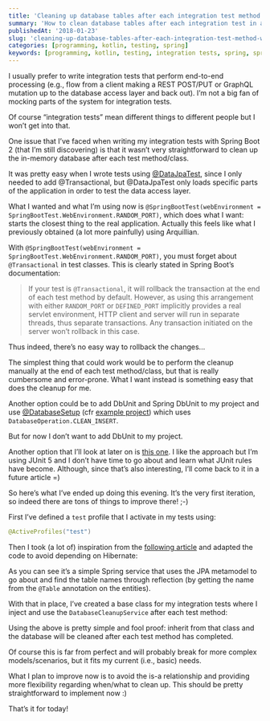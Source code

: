 ```yaml
---
title: 'Cleaning up database tables after each integration test method with Spring Boot 2 and Kotlin'
summary: 'How to clean database tables after each integration test in a Spring Boot application using Kotlin'
publishedAt: '2018-01-23'
slug: 'cleaning-up-database-tables-after-each-integration-test-method-with-spring-boot-2-and-kotlin'
categories: [programming, kotlin, testing, spring]
keywords: [programming, kotlin, testing, integration tests, spring, spring boot]
---
```


I usually prefer to write integration tests that perform end-to-end processing (e.g., flow from a client making a REST POST/PUT or GraphQL mutation up to the database access layer and back out). I’m not a big fan of mocking parts of the system for integration tests.

Of course “integration tests” mean different things to different people but I won’t get into that.

One issue that I’ve faced when writing my integration tests with Spring Boot 2 (that I’m still discovering) is that it wasn’t very straightforward to clean up the in-memory database after each test method/class.

It was pretty easy when I wrote tests using [@DataJpaTest](https://docs.spring.io/spring-boot/docs/current/reference/html/boot-features-testing.html), since I only needed to add @Transactional, but @DataJpaTest only loads specific parts of the application in order to test the data access layer.

What I wanted and what I’m using now is `@SpringBootTest(webEnvironment = SpringBootTest.WebEnvironment.RANDOM_PORT)`, which does what I want: starts the closest thing to the real application. Actually this feels like what I previously obtained (a lot more painfully) using Arquillian.

With `@SpringBootTest(webEnvironment = SpringBootTest.WebEnvironment.RANDOM_PORT)`, you must forget about `@Transactional` in test classes. This is clearly stated in Spring Boot’s documentation:

> If your test is `@Transactional`, it will rollback the transaction at the end of each test method by default. However, as using this arrangement with either `RANDOM_PORT` or `DEFINED_PORT` implicitly provides a real servlet environment, HTTP client and server will run in separate threads, thus separate transactions. Any transaction initiated on the server won’t rollback in this case.

Thus indeed, there’s no easy way to rollback the changes...

The simplest thing that could work would be to perform the cleanup manually at the end of each test method/class, but that is really cumbersome and error-prone. What I want instead is something easy that does the cleanup for me.

Another option could be to add DbUnit and Spring DbUnit to my project and use [@DatabaseSetup](https://github.com/springtestdbunit/spring-test-dbunit/blob/master/spring-test-dbunit/src/main/java/com/github/springtestdbunit/annotation/DatabaseSetup.java) (cfr [example project](https://github.com/21decemb/spring-boot-dbunit-example)) which uses `DatabaseOperation.CLEAN_INSERT`.

But for now I don’t want to add DbUnit to my project.

Another option that I’ll look at later on is [this one](https://brightinventions.pl/blog/clear-database-in-spring-boot-tests/). I like the approach but I’m using JUnit 5 and I don’t have time to go about and learn what JUnit rules have become. Although, since that’s also interesting, I’ll come back to it in a future article =)

So here’s what I’ve ended up doing this evening. It’s the very first iteration, so indeed there are tons of things to improve there! ;-)

First I’ve defined a `test` profile that I activate in my tests using:

```java
@ActiveProfiles("test")
```

Then I took (a lot of) inspiration from the [following article](http://www.greggbolinger.com/truncate-all-tables-in-spring-boot-jpa-app/) and adapted the code to avoid depending on Hibernate:

<Gist gistLink="dsebastien/2f589e2bda86553c472e44e5888b8fb7" />

As you can see it’s a simple Spring service that uses the JPA metamodel to go about and find the table names through reflection (by getting the name from the `@Table` annotation on the entities).

With that in place, I’ve created a base class for my integration tests where I inject and use the `DatabaseCleanupService` after each test method:

<Gist gistLink="dsebastien/b44abce49d7c8eb03f48c7e57a7e73d6" />

Using the above is pretty simple and fool proof: inherit from that class and the database will be cleaned after each test method has completed.

Of course this is far from perfect and will probably break for more complex models/scenarios, but it fits my current (i.e., basic) needs.

What I plan to improve now is to avoid the is-a relationship and providing more flexibility regarding when/what to clean up. This should be pretty straightforward to implement now :)

That’s it for today!

<BlogPostSignature />
